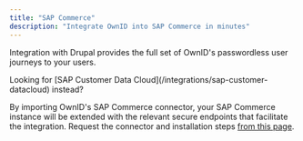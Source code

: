 ```yaml
---
title: "SAP Commerce"
description: "Integrate OwnID into SAP Commerce in minutes"
---
```




Integration with Drupal provides the full set of OwnID's passwordless user journeys to your users. 

<Info>
Looking for [SAP Customer Data Cloud](/integrations/sap-customer-datacloud) instead?
</Info>

By importing OwnID's SAP Commerce connector, your SAP Commerce instance will be extended with the relevant secure endpoints that facilitate the integration.
Request the connector and installation steps [from this page](https://ownid.com/enterprise-connectors/sap-commerce-cloud).

<UserDataSnippet/>

<NextStepsSnippet/>


